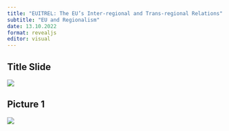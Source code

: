 ```yaml
---
title: "EUITREL: The EU’s Inter-regional and Trans-regional Relations"
subtitle: "EU and Regionalism"
date: 13.10.2022 
format: revealjs
editor: visual
---
```


## Title Slide

![](images/Erhan%20Doğan%202022%20Autumn/Erhan%20Doğan%202022%20Autumn.png)

## Picture 1

![](images/Erhan%20Doğan%202022%20Autumn/WhatsApp%20Image%202023-12-10%20at%2012.48.57%20AM.jpeg)

## 
